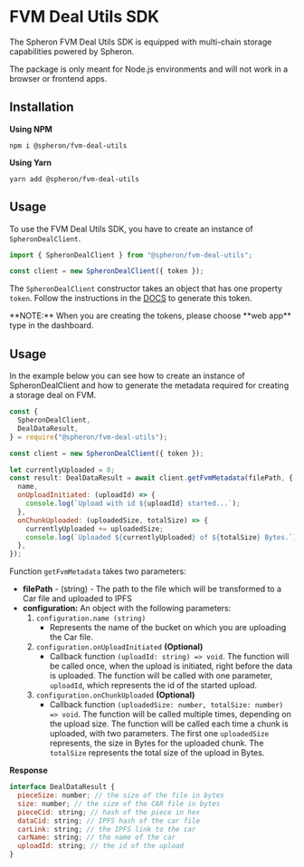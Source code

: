 
# FVM Deal Utils SDK

The Spheron FVM Deal Utils SDK is equipped with multi-chain storage capabilities powered by Spheron.

<Callout type="warning">
  The package is only meant for Node.js environments and will not work in a
  browser or frontend apps.
</Callout>

## Installation

**Using NPM**

```
npm i @spheron/fvm-deal-utils
```

**Using Yarn**

```
yarn add @spheron/fvm-deal-utils
```

## Usage

To use the FVM Deal Utils SDK, you have to create an instance of `SpheronDealClient`.

```js
import { SpheronDealClient } from "@spheron/fvm-deal-utils";

const client = new SpheronDealClient({ token });
```

The `SpheronDealClient` constructor takes an object that has one property `token`.
Follow the instructions in the [DOCS](https://docs.spheron.network/rest-api/#creating-an-access-token) to generate this token.

<Callout type="info">
  **NOTE:** When you are creating the tokens, please choose **web app** type in
  the dashboard.
</Callout>

## Usage

In the example below you can see how to create an instance of SpheronDealClient and how to generate the metadata required for creating a storage deal on FVM.

```js
const {
  SpheronDealClient,
  DealDataResult,
} = require("@spheron/fvm-deal-utils");

const client = new SpheronDealClient({ token });

let currentlyUploaded = 0;
const result: DealDataResult = await client.getFvmMetadata(filePath, {
  name,
  onUploadInitiated: (uploadId) => {
    console.log(`Upload with id ${uploadId} started...`);
  },
  onChunkUploaded: (uploadedSize, totalSize) => {
    currentlyUploaded += uploadedSize;
    console.log(`Uploaded ${currentlyUploaded} of ${totalSize} Bytes.`);
  },
});
```

Function `getFvmMetadata` takes two parameters:

- **filePath** - (string) - The path to the file which will be transformed to a Car file and uploaded to IPFS
- **configuration:** An object with the following parameters:
  1.  `configuration.name (string)`
      - Represents the name of the bucket on which you are uploading the Car file.
  2.  `configuration.onUploadInitiated` **(Optional)**
      - Callback function `(uploadId: string) => void`. The function will be called once, when the upload is initiated, right before the data is uploaded. The function will be called with one parameter, `uploadId`, which represents the id of the started upload.
  3.  `configuration.onChunkUploaded` **(Optional)**
      - Callback function `(uploadedSize: number, totalSize: number) => void`. The function will be called multiple times, depending on the upload size. The function will be called each time a chunk is uploaded, with two parameters. The first one `uploadedSize` represents, the size in Bytes for the uploaded chunk. The `totalSize` represents the total size of the upload in Bytes.

**Response**

```js
interface DealDataResult {
  pieceSize: number; // the size of the file in bytes
  size: number; // the size of the CAR file in bytes
  pieceCid: string; // hash of the piece in hex
  dataCid: string; // IPFS hash of the car file
  carLink: string; // the IPFS link to the car
  carName: string; // the name of the car
  uploadId: string; // the id of the upload
}
```

<Navigation name="FVM Deal Utils SDK" />
